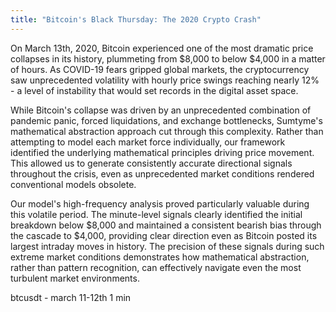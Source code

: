 ```yaml
---
title: "Bitcoin's Black Thursday: The 2020 Crypto Crash"
---
```


On March 13th, 2020, Bitcoin experienced one of the most dramatic price collapses in its history, plummeting from $8,000 to below $4,000 in a matter of hours. As COVID-19 fears gripped global markets, the cryptocurrency saw unprecedented volatility with hourly price swings reaching nearly 12% - a level of instability that would set records in the digital asset space.

While Bitcoin's collapse was driven by an unprecedented combination of pandemic panic, forced liquidations, and exchange bottlenecks, Sumtyme's mathematical abstraction approach cut through this complexity. Rather than attempting to model each market force individually, our framework identified the underlying mathematical principles driving price movement. This allowed us to generate consistently accurate directional signals throughout the crisis, even as unprecedented market conditions rendered conventional models obsolete.

Our model's high-frequency analysis proved particularly valuable during this volatile period. The minute-level signals clearly identified the initial breakdown below $8,000 and maintained a consistent bearish bias through the cascade to $4,000, providing clear direction even as Bitcoin posted its largest intraday moves in history. The precision of these signals during such extreme market conditions demonstrates how mathematical abstraction, rather than pattern recognition, can effectively navigate even the most turbulent market environments.

btcusdt - march 11-12th 1 min